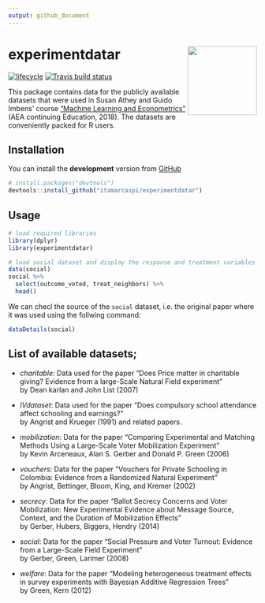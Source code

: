 ```yaml
---
output: github_document
---
```


<!-- README.md is generated from README.Rmd. Please edit that file -->

# experimentdatar <img src="man/figures/logo.png" align="right" height=140/>

[![lifecycle](https://img.shields.io/badge/lifecycle-experimental-orange.svg)](https://www.tidyverse.org/lifecycle/#experimental)
[![Travis build status](https://travis-ci.org/itamarcaspi/experimentdatar.svg?branch=master)](https://travis-ci.org/itamarcaspi/experimentdatar)

This package contains data for the publicly available datasets that were used in Susan Athey and Guido Imbens' course ["Machine Learning and Econometrics"](https://www.aeaweb.org/conference/cont-ed/2018-webcasts) (AEA continuing Education, 2018). The datasets are conveniently packed for R users.

## Installation

You can install the **development** version from
[GitHub](https://github.com/itamarcaspi/experimentdatar/)

```r
# install.packages("devtools")
devtools::install_github("itamarcaspi/experimentdatar")
```

## Usage

```r
# load required libraries
library(dplyr)
library(experimentdatar)

# load social dataset and display the response and treatment variables
data(social)  
social %>% 
  select(outcome_voted, treat_neighbors) %>% 
  head()
```

We can checl the source of the `social` dataset, i.e. the original paper where it was used using the follwing command:

```r
dataDetails(social)
```


## List of available datasets;

* *charitable*: Data used for the paper "Does Price matter in charitable giving? Evidence from a large-Scale Natural Field experiment"  
by Dean karlan and John List (2007)

* *IVdataset*: Data used for the paper "Does compulsory school attendance affect schooling and earnings?"  
by Angrist and Krueger (1991) and related papers.

* *mobilization*: Data for the paper "Comparing Experimental and Matching Methods Using a Large-Scale Voter Mobilization Experiment"  
by Kevin Arceneaux, Alan S. Gerber and Donald P. Green (2006)

* *vouchers*: Data for the paper "Vouchers for Private Schooling in Colombia: Evidence from a Randomized Natural Experiment"  
by Angrist, Bettinger, Bloom, King, and Kremer (2002)

* *secrecy*: Data for the paper "Ballot Secrecy Concerns and Voter Mobilization: New Experimental Evidence about Message Source, Context, and the Duration of Mobilization Effects"  
by Gerber, Hubers, Biggers, Hendry (2014)

* *social*: Data for the paper "Social Pressure and Voter Turnout: Evidence from a Large-Scale Field Experiment"  
by Gerber, Green, Larimer (2008)

* *welfare*: Data for the paper "Modeling heterogeneous treatment effects in survey experiments with Bayesian Additive Regression Trees"  
by Green, Kern (2012)


